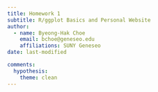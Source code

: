 ```yaml
---
title: Homework 1
subtitle: R/ggplot Basics and Personal Website
author:
  - name: Byeong-Hak Choe
    email: bchoe@geneseo.edu
    affiliations: SUNY Geneseo
date: last-modified

comments:
  hypothesis: 
    theme: clean
---
```


